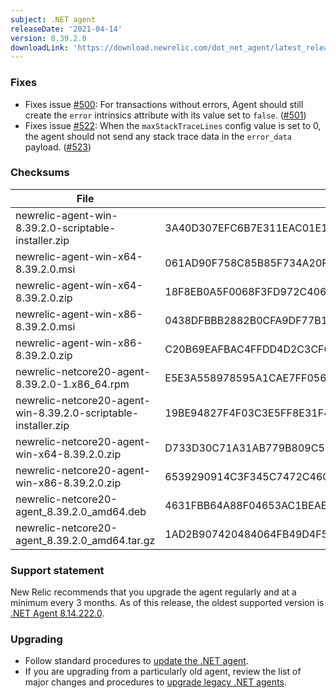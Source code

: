 ```yaml
---
subject: .NET agent
releaseDate: '2021-04-14'
version: 8.39.2.0
downloadLink: 'https://download.newrelic.com/dot_net_agent/latest_release'
---
```


### Fixes
* Fixes issue [#500](https://github.com/newrelic/newrelic-dotnet-agent/issues/500): For transactions without errors, Agent should still create the `error` intrinsics attribute with its value set to `false`. ([#501](https://github.com/newrelic/newrelic-dotnet-agent/pull/501))
* Fixes issue [#522](https://github.com/newrelic/newrelic-dotnet-agent/issues/522): When the `maxStackTraceLines` config value is set to 0, the agent should not send any stack trace data in the `error_data` payload. ([#523](https://github.com/newrelic/newrelic-dotnet-agent/pull/523))


### Checksums
| File | SHA - 256  Hash |
| ---| ---|
| newrelic-agent-win-8.39.2.0-scriptable-installer.zip | 3A40D307EFC6B7E311EAC01E143AC04CAAD122E3B37A2FF9A34FF5FE7E104176 |
| newrelic-agent-win-x64-8.39.2.0.msi | 061AD90F758C85B85F734A20F73C0A17388C3B5529428A132B545759DE214D25 |
| newrelic-agent-win-x64-8.39.2.0.zip | 18F8EB0A5F0068F3FD972C406562173061FB4939C6F6CC46887804BF1CDF6331 |
| newrelic-agent-win-x86-8.39.2.0.msi | 0438DFBBB2882B0CFA9DF77B11F2065C98C03903D460786A439CCC5CFD087660 |
| newrelic-agent-win-x86-8.39.2.0.zip | C20B69EAFBAC4FFDD4D2C3CFCB4C48490E4E2A933D477E470705698763FCADEF |
| newrelic-netcore20-agent-8.39.2.0-1.x86_64.rpm | E5E3A558978595A1CAE7FF0561F058C6EDA4C2DE50AEDFBF60AF2643EC251B82 |
| newrelic-netcore20-agent-win-8.39.2.0-scriptable-installer.zip | 19BE94827F4F03C3E5FF8E31F47E1E0EE754F1C43E51AFD22536BB3D848934F0 |
| newrelic-netcore20-agent-win-x64-8.39.2.0.zip | D733D30C71A31AB779B809C52BB86289752E7A264B57D1BC1975DAFA95311803 |
| newrelic-netcore20-agent-win-x86-8.39.2.0.zip | 6539290914C3F345C7472C46C3AF0D39741D0616D3E200E51C335C05EF6FE538 |
| newrelic-netcore20-agent_8.39.2.0_amd64.deb | 4631FBB64A88F04653AC1BEAEDE32BA22666F6CA3866FA1291292B2C6342C1AE |
| newrelic-netcore20-agent_8.39.2.0_amd64.tar.gz | 1AD2B907420484064FB49D4F540423287B43A3B90E97C9DD0FFE51FDB142D233 |

### Support statement
New Relic recommends that you upgrade the agent regularly and at a minimum every 3 months. As of this release, the oldest supported version is [.NET Agent 8.14.222.0](/docs/release-notes/agent-release-notes/net-release-notes/net-agent-8142220).

### Upgrading
* Follow standard procedures to [update the .NET agent](/docs/agents/net-agent/installation-configuration/update-net-agent).
* If you are upgrading from a particularly old agent, review the list of major changes and procedures to [upgrade legacy .NET agents](/docs/agents/net-agent/troubleshooting/upgrade-legacy-net-agents).
